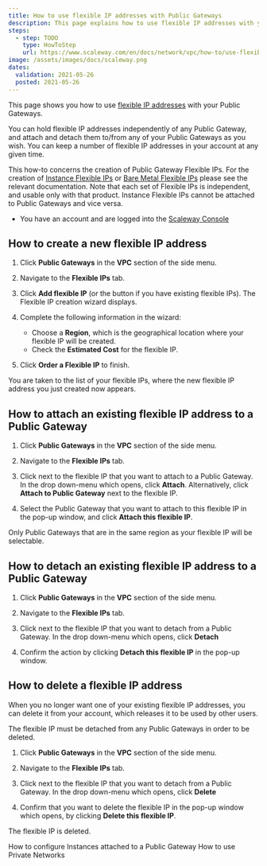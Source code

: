 ```yaml
---
title: How to use flexible IP addresses with Public Gateways
description: This page explains how to use flexible IP addresses with your Public Gateways
steps:
  - step: TODO
    type: HowToStep
    url: https://www.scaleway.com/en/docs/network/vpc/how-to/use-flexible-ips
image: /assets/images/docs/scaleway.png
dates:
  validation: 2021-05-26
  posted: 2021-05-26
---
```


This page shows you how to use [flexible IP addresses](/network/vpc/concepts#flexible-ip) with your Public Gateways.

You can hold flexible IP addresses independently of any Public Gateway, and attach and detach them to/from any of your Public Gateways as you wish. You can keep a number of flexible IP addresses in your account at any given time. 

<Message type="important">

  This how-to concerns the creation of Public Gateway Flexible IPs. For the creation of [Instance Flexible IPs](/compute/Instances/how-to/use-flexips/) or [Bare Metal Flexible IPs](/compute/bare-metal-cloud/how-to/configure-flexible-ip/) please see the relevant documentation. Note that each set of Flexible IPs is independent, and usable only with that product. Instance Flexible IPs cannot be attached to Public Gateways and vice versa.

</Message>

<Message type="requirement">

  - You have an account and are logged into the [Scaleway Console](https://console.scaleway.com)

</Message>

## How to create a new flexible IP address

1. Click **Public Gateways** in the **VPC** section of the side menu.

2. Navigate to the **Flexible IPs** tab.

  <Lightbox src="scaleway-flex-ips.png" alt="" />

3. Click **Add flexible IP** (or the <Icon name="plus" /> button if you have existing flexible IPs). The Flexible IP creation wizard displays.

4. Complete the following information in the wizard:
    - Choose a **Region**, which is the geographical location where your flexible IP will be created.
    - Check the **Estimated Cost** for the flexible IP.

5. Click **Order a Flexible IP** to finish.

You are taken to the list of your flexible IPs, where the new flexible IP address you just created now appears.

## How to attach an existing flexible IP address to a Public Gateway

1. Click **Public Gateways** in the **VPC** section of the side menu.

2. Navigate to the **Flexible IPs** tab.

3. Click <Icon name="more"/> next to the flexible IP that you want to attach to a Public Gateway. In the drop down-menu which opens, click **Attach**. Alternatively, click **Attach to Public Gateway** next to the flexible IP.

  <Lightbox src="scaleway-attach-flexip-gw.png" alt="" />

4. Select the Public Gateway that you want to attach to this flexible IP in the pop-up window, and click **Attach this flexible IP**. 

  <Lightbox src="scaleway-attach-flexip-gw2.png" alt="" />

<Message type="note">
  Only Public Gateways that are in the same region as your flexible IP will be selectable.
</Message>

## How to detach an existing flexible IP address to a Public Gateway

1. Click **Public Gateways** in the **VPC** section of the side menu.

2. Navigate to the **Flexible IPs** tab.

3. Click <Icon name="more"/> next to the flexible IP that you want to detach from a Public Gateway. In the drop down-menu which opens, click **Detach**

4. Confirm the action by clicking **Detach this flexible IP** in the pop-up window. 

## How to delete a flexible IP address

When you no longer want one of your existing flexible IP addresses, you can delete it from your account, which releases it to be used by other users.

<Message type="important">
  The flexible IP must be detached from any Public Gateways in order to be deleted.
</Message>

1. Click **Public Gateways** in the **VPC** section of the side menu.

2. Navigate to the **Flexible IPs** tab.

3. Click <Icon name="more"/> next to the flexible IP that you want to detach from a Public Gateway. In the drop down-menu which opens, click **Delete**

4. Confirm that you want to delete the flexible IP in the pop-up window which opens, by clicking **Delete this flexible IP**.

The flexible IP is deleted.

<Navigation title="See Also">
  <PreviousButton to="/network/vpc/how-to/configure-Instances-public-gw/">How to configure Instances attached to a Public Gateway</PreviousButton>
  <NextButton to="/network/vpc/how-to/use-private-networks/">How to use Private Networks</NextButton>
</Navigation>
